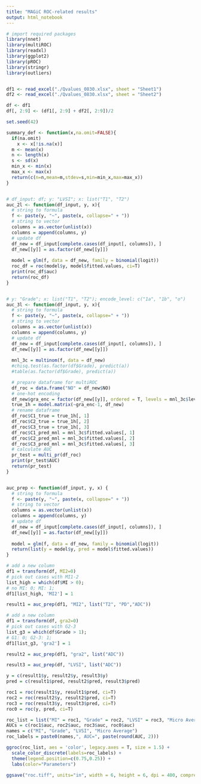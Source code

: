 ---
title: "MAGiC ROC-related results"
output: html_notebook
---


```{r}
# import required packages
library(nnet)
library(multiROC)
library(readxl)
library(ggplot2)
library(pROC)
library(stringr)
library(outliers)


df1 <- read_excel("./Qvalues_0830.xlsx", sheet = "Sheet1")
df2 <- read_excel("./Qvalues_0830.xlsx", sheet = "Sheet2")

df <- df1
df[, 2:9] <- (df1[, 2:9] + df2[, 2:9])/2

set.seed(42)

summary_def <- function(x,na.omit=FALSE){
  if(na.omit)
    x <- x[!is.na(x)]
  m <- mean(x)
  n <- length(x)
  s <- sd(x)
  min_x <- min(x)
  max_x <- max(x)
  return(c(n=n,mean=m,stdev=s,min=min_x,max=max_x))
}


# df_input: df; y: "LVSI"; x: list("T1", "T2")
auc_2l <- function(df_input, y, x){
  # string to formula
  f <- paste(y, "~", paste(x, collapse=" + "))
  # string to vector
  columns = as.vector(unlist(x))
  columns = append(columns, y)
  # update df
  df_new = df_input[complete.cases(df_input[, columns]), ]
  df_new[[y]] = as.factor(df_new[[y]])
   
  model = glm(f, data = df_new, family = binomial(logit))
  roc_df = roc(model$y, model$fitted.values, ci=T)
  print(roc_df$auc)
  return(roc_df)
}


# y: "Grade"; x: list("T1", "T2"); encode_level: c("1a", "1b", "o")
auc_3l <- function(df_input, y, x){
  # string to formula
  f <- paste(y, "~", paste(x, collapse=" + "))
  # string to vector
  columns = as.vector(unlist(x))
  columns = append(columns, y)
  # update df
  df_new = df_input[complete.cases(df_input[, columns]), ]
  df_new[[y]] = as.factor(df_new[[y]])
  
  mnl_3c = multinom(f, data = df_new)
  #chisq.test(as.factor(df$Grade), predict(a))
  #table(as.factor(df$Grade), predict(a))

  # prepare dataframe for multiROC
  df_roc = data.frame("NO" = df_new$NO)
  # one-hot encoding
  df_new$gra_enc = factor(df_new[[y]], ordered = T, levels = mnl_3c$lev)
  true_1h = model.matrix(~gra_enc-1, df_new)
  # rename dataframe
  df_roc$C1_true = true_1h[, 1]
  df_roc$C2_true = true_1h[, 2]
  df_roc$C3_true = true_1h[, 3]
  df_roc$C1_pred_mnl = mnl_3c$fitted.values[, 1]
  df_roc$C2_pred_mnl = mnl_3c$fitted.values[, 2]
  df_roc$C3_pred_mnl = mnl_3c$fitted.values[, 3]
  # calculate AUC
  pr_test = multi_pr(df_roc)
  print(pr_test$AUC)
  return(pr_test)
}


auc_prep <- function(df_input, y, x) {
  # string to formula
  f <- paste(y, "~", paste(x, collapse=" + "))
  # string to vector
  columns = as.vector(unlist(x))
  columns = append(columns, y)
  # update df
  df_new = df_input[complete.cases(df_input[, columns]), ]
  df_new[[y]] = as.factor(df_new[[y]])
   
  model = glm(f, data = df_new, family = binomial(logit))
  return(list(y = model$y, pred = model$fitted.values))
}
```


```{r}
# add a new column 
df1 = transform(df, MI2=0)
# pick out cases with MI1-2
list_high = which(df$MI > 0); 
# no MI: 0; MI: 1;
df1[list_high, 'MI2'] = 1 

result1 = auc_prep(df1, "MI2", list("T2", "PD","ADC"))
```



```{r G1 vs. G2-G3}
# add a new column 
df1 = transform(df, gra2=0)
# pick out cases with G2-3
list_g3 = which(df$Grade > 1); 
# G1: 0; G2-3: 1;
df1[list_g3, 'gra2'] = 1 

result2 = auc_prep(df1, "gra2", list("ADC"))
```


```{r}
result3 = auc_prep(df, "LVSI", list("ADC"))
```


```{r}
y = c(result1$y, result2$y, result3$y)
pred = c(result1$pred, result2$pred, result3$pred)

roc1 = roc(result1$y, result1$pred, ci=T)
roc2 = roc(result2$y, result2$pred, ci=T)
roc3 = roc(result3$y, result3$pred, ci=T)
roc0 = roc(y, pred, ci=T)
```



```{r}
roc_list = list("MI" = roc1, "Grade" = roc2, "LVSI" = roc3, "Micro Average" = roc0)
AUCs = c(roc1$auc, roc2$auc, roc3$auc, roc0$auc)
names = c("MI", "Grade", "LVSI", "Micro Average")
roc_labels = paste0(names,", AUC=", paste(round(AUC, 2)))

ggroc(roc_list, aes = 'color', legacy.axes = T, size = 1.5) + 
  scale_color_discrete(labels=roc_labels) +
  theme(legend.position=c(0.75,0.25)) +
  labs(color="Parameters")

ggsave("roc.tiff", units="in", width = 6, height = 6, dpi = 400, compression="lzw")
```

